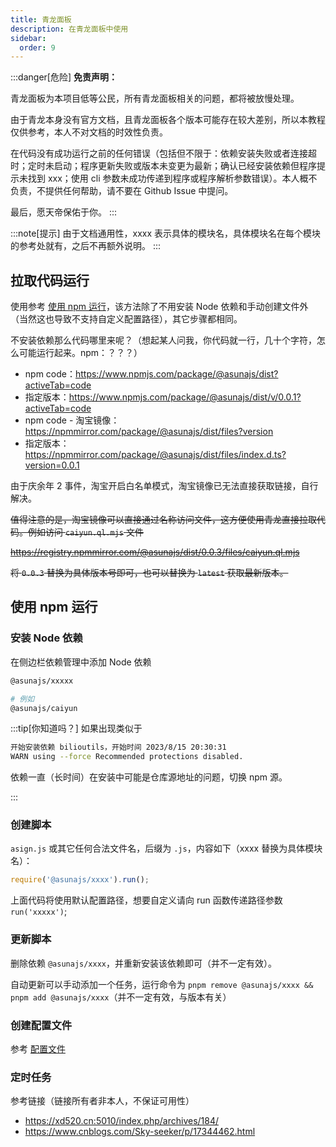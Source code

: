 ```yaml
---
title: 青龙面板
description: 在青龙面板中使用
sidebar:
  order: 9
---
```


:::danger[危险]
**免责声明：**

青龙面板为本项目低等公民，所有青龙面板相关的问题，都将被放慢处理。

由于青龙本身没有官方文档，且青龙面板各个版本可能存在较大差别，所以本教程仅供参考，本人不对文档的时效性负责。

在代码没有成功运行之前的任何错误（包括但不限于：依赖安装失败或者连接超时；定时未启动；程序更新失败或版本未变更为最新；确认已经安装依赖但程序提示未找到 xxx；使用 cli 参数未成功传递到程序或程序解析参数错误）。本人概不负责，不提供任何帮助，请不要在 Github Issue 中提问。

最后，愿天帝保佑于你。
:::

:::note[提示]
由于文档通用性，xxxx 表示具体的模块名，具体模块名在每个模块的参考处就有，之后不再额外说明。
:::

## 拉取代码运行

使用参考 [使用 npm 运行](#使用-npm-运行)，该方法除了不用安装 Node 依赖和手动创建文件外（当然这也导致不支持自定义配置路径），其它步骤都相同。

不安装依赖那么代码哪里来呢？（想起某人问我，你代码就一行，几十个字符，怎么可能运行起来。npm：？？？）

- npm code：https://www.npmjs.com/package/@asunajs/dist?activeTab=code
- 指定版本：https://www.npmjs.com/package/@asunajs/dist/v/0.0.1?activeTab=code
- npm code - 淘宝镜像：https://npmmirror.com/package/@asunajs/dist/files?version
- 指定版本：https://npmmirror.com/package/@asunajs/dist/files/index.d.ts?version=0.0.1

由于庆余年 2 事件，淘宝开启白名单模式，淘宝镜像已无法直接获取链接，自行解决。

~~值得注意的是，淘宝镜像可以直接通过名称访问文件，这方便使用青龙直接拉取代码。例如访问 `caiyun.ql.mjs` 文件~~

~~https://registry.npmmirror.com/@asunajs/dist/0.0.3/files/caiyun.ql.mjs~~

~~将 `0.0.3` 替换为具体版本号即可，也可以替换为 `latest` 获取最新版本。~~

## 使用 npm 运行

### 安装 Node 依赖

在侧边栏依赖管理中添加 Node 依赖

```bash frame="none"
@asunajs/xxxxx

# 例如
@asunajs/caiyun
```

:::tip[你知道吗？]
如果出现类似于

```bash frame="none"
开始安装依赖 bilioutils，开始时间 2023/8/15 20:30:31
WARN using --force Recommended protections disabled.
```

依赖一直（长时间）在安装中可能是仓库源地址的问题，切换 npm 源。

:::

### 创建脚本

`asign.js` 或其它任何合法文件名，后缀为 `.js`，内容如下（xxxx 替换为具体模块名）：

```js
require('@asunajs/xxxx').run();
```

上面代码将使用默认配置路径，想要自定义请向 run 函数传递路径参数 `run('xxxxx')`;

### 更新脚本

删除依赖 `@asunajs/xxxx`，并重新安装该依赖即可（并不一定有效）。

自动更新可以手动添加一个任务，运行命令为 `pnpm remove @asunajs/xxxx && pnpm add @asunajs/xxxx`（并不一定有效，与版本有关）

### 创建配置文件

参考 [配置文件](/start/config/)

### 定时任务

参考链接（链接所有者非本人，不保证可用性）

- https://xd520.cn:5010/index.php/archives/184/
- https://www.cnblogs.com/Sky-seeker/p/17344462.html

